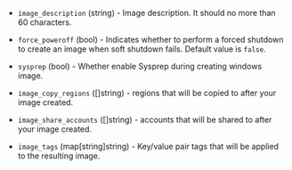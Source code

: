 <!-- Code generated from the comments of the TencentCloudImageConfig struct in builder/tencentcloud/cvm/image_config.go; DO NOT EDIT MANUALLY -->

- `image_description` (string) - Image description. It should no more than 60 characters.

- `force_poweroff` (bool) - Indicates whether to perform a forced shutdown to
  create an image when soft shutdown fails. Default value is `false`.

- `sysprep` (bool) - Whether enable Sysprep during creating windows image.

- `image_copy_regions` ([]string) - regions that will be copied to after
  your image created.

- `image_share_accounts` ([]string) - accounts that will be shared to
  after your image created.

- `image_tags` (map[string]string) - Key/value pair tags that will be applied to the resulting image.

<!-- End of code generated from the comments of the TencentCloudImageConfig struct in builder/tencentcloud/cvm/image_config.go; -->
